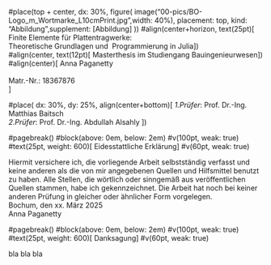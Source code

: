 
#place(top + center,
  dx: 30%,
  figure(
    image("00-pics/BO-Logo_m_Wortmarke_L10cmPrint.jpg",width: 40%),
    placement: top,
    kind: "Abbildung",supplement: [Abbildung]
))
#align(center+horizon, text(25pt)[
  Finite Elemente für Plattentragwerke:\
  Theoretische Grundlagen und \ Programmierung in Julia
])\
#align(center, text(12pt)[
  Masterthesis im Studiengang Bauingenieurwesen
])\
#align(center)[
    Anna Paganetty \
    \
    Matr.-Nr.: 18367876 \
  ]

#place(
  dx: 30%,
  dy: 25%,
  align(center+bottom)[
  *1.Prüfer*: Prof. Dr.-Ing. Matthias Baitsch\
  *2.Prüfer*: Prof. Dr.-Ing. Abdullah Alsahly
  ])

#pagebreak()
#block(above: 0em, below: 2em)
#v(100pt, weak: true)
#text(25pt, weight: 600)[
  Eidesstattliche Erklärung
]
#v(60pt, weak: true)

Hiermit versichere ich, die vorliegende Arbeit selbstständig verfasst und keine anderen als die von mir angegebenen Quellen und Hilfsmittel benutzt zu haben. Alle Stellen, die wörtlich oder sinngemäß aus veröffentlichen Quellen stammen, habe ich gekennzeichnet. Die Arbeit hat noch bei keiner anderen Prüfung in gleicher oder ähnlicher Form vorgelegen.\
Bochum, den xx. März 2025\
Anna Paganetty\

#pagebreak()
#block(above: 0em, below: 2em)
#v(100pt, weak: true)
#text(25pt, weight: 600)[
  Danksagung
]
#v(60pt, weak: true)

bla bla bla